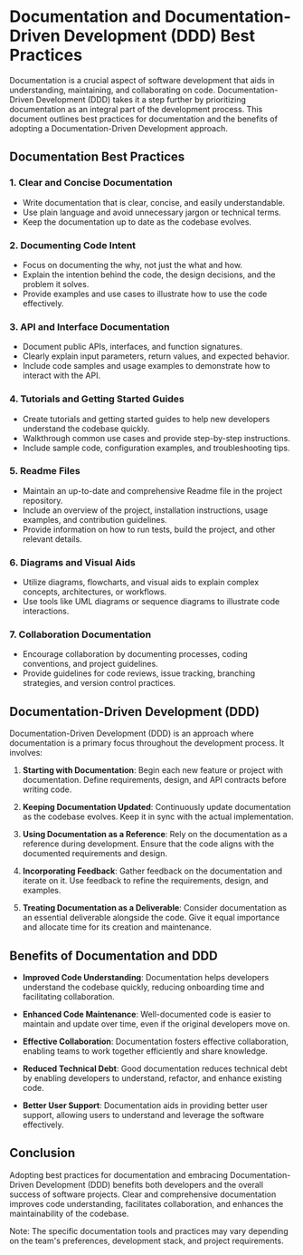 # Documentation and Documentation-Driven Development (DDD) Best Practices

Documentation is a crucial aspect of software development that aids in understanding, maintaining, and collaborating on code. Documentation-Driven Development (DDD) takes it a step further by prioritizing documentation as an integral part of the development process. This document outlines best practices for documentation and the benefits of adopting a Documentation-Driven Development approach.

## Documentation Best Practices

### 1. Clear and Concise Documentation

- Write documentation that is clear, concise, and easily understandable.
- Use plain language and avoid unnecessary jargon or technical terms.
- Keep the documentation up to date as the codebase evolves.

### 2. Documenting Code Intent

- Focus on documenting the why, not just the what and how.
- Explain the intention behind the code, the design decisions, and the problem it solves.
- Provide examples and use cases to illustrate how to use the code effectively.

### 3. API and Interface Documentation

- Document public APIs, interfaces, and function signatures.
- Clearly explain input parameters, return values, and expected behavior.
- Include code samples and usage examples to demonstrate how to interact with the API.

### 4. Tutorials and Getting Started Guides

- Create tutorials and getting started guides to help new developers understand the codebase quickly.
- Walkthrough common use cases and provide step-by-step instructions.
- Include sample code, configuration examples, and troubleshooting tips.

### 5. Readme Files

- Maintain an up-to-date and comprehensive Readme file in the project repository.
- Include an overview of the project, installation instructions, usage examples, and contribution guidelines.
- Provide information on how to run tests, build the project, and other relevant details.

### 6. Diagrams and Visual Aids

- Utilize diagrams, flowcharts, and visual aids to explain complex concepts, architectures, or workflows.
- Use tools like UML diagrams or sequence diagrams to illustrate code interactions.

### 7. Collaboration Documentation

- Encourage collaboration by documenting processes, coding conventions, and project guidelines.
- Provide guidelines for code reviews, issue tracking, branching strategies, and version control practices.

## Documentation-Driven Development (DDD)

Documentation-Driven Development (DDD) is an approach where documentation is a primary focus throughout the development process. It involves:

1. **Starting with Documentation**: Begin each new feature or project with documentation. Define requirements, design, and API contracts before writing code.

2. **Keeping Documentation Updated**: Continuously update documentation as the codebase evolves. Keep it in sync with the actual implementation.

3. **Using Documentation as a Reference**: Rely on the documentation as a reference during development. Ensure that the code aligns with the documented requirements and design.

4. **Incorporating Feedback**: Gather feedback on the documentation and iterate on it. Use feedback to refine the requirements, design, and examples.

5. **Treating Documentation as a Deliverable**: Consider documentation as an essential deliverable alongside the code. Give it equal importance and allocate time for its creation and maintenance.

## Benefits of Documentation and DDD

- **Improved Code Understanding**: Documentation helps developers understand the codebase quickly, reducing onboarding time and facilitating collaboration.

- **Enhanced Code Maintenance**: Well-documented code is easier to maintain and update over time, even if the original developers move on.

- **Effective Collaboration**: Documentation fosters effective collaboration, enabling teams to work together efficiently and share knowledge.

- **Reduced Technical Debt**: Good documentation reduces technical debt by enabling developers to understand, refactor, and enhance existing code.

- **Better User Support**: Documentation aids in providing better user support, allowing users to understand and leverage the software effectively.

## Conclusion

Adopting best practices for documentation and embracing Documentation-Driven Development (DDD) benefits both developers and the overall success of software projects. Clear and comprehensive documentation improves code understanding, facilitates collaboration, and enhances the maintainability of the codebase.

Note: The specific documentation tools and practices may vary depending on the team's preferences, development stack, and project requirements.
